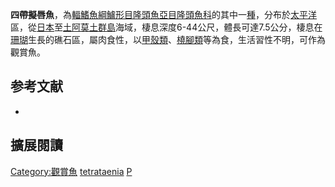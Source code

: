 {{Speciesbox
| image = Pseudocheilinus tetrataenia.jpg
| image_width = 250px
| status = LC
| status_system = IUCN3.1
| genus = Pseudocheilinus
| species = tetrataenia
| authority = [[Schultz|Schultz]], 1960
| synonyms = 
}}

'''四帶擬唇魚'''，為[[輻鰭魚綱|輻鰭魚綱]][[鱸形目|鱸形目]][[隆頭魚亞目|隆頭魚亞目]][[隆頭魚科|隆頭魚科]]的其中一[[種|種]]，分布於[[太平洋|太平洋]]區，從[[日本|日本]]至[[土阿莫土群島|土阿莫土群島]]海域，棲息深度6-44公尺，體長可達7.5公分，棲息在[[珊瑚|珊瑚]]生長的礁石區，屬肉食性，以[[甲殼類|甲殼類]]、[[橈腳類|橈腳類]]等為食，生活習性不明，可作為觀賞魚。

==参考文献==
*{{FishBase_species|genus=Pseudocheilinus|species=tetrataenia|year=2013|month=8}}
== 擴展閱讀 ==
{{refbegin}}
{{wikispecies-inline|Pseudocheilinus tetrataenia|四帶擬唇魚}}
{{refend}}
{{Taxonbar|from=Q2238510}}

[[Category:觀賞魚|Category:觀賞魚]]
[[Category:擬唇魚屬|tetrataenia]]
[[Category:1960年描述的魚類|P]]


{{鱸形目小作品}}